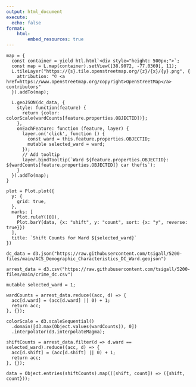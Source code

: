 ```yaml
---
output: html_document
execute:
  echo: false
format:
    html:
        embed_resources: true
---
```

::: {layout-ncol="2"}
```ojs
map = {
  const container = yield htl.html`<div style="height: 500px;">`;
  const map = L.map(container).setView([38.9072, -77.0369], 11);
  L.tileLayer("https://{s}.tile.openstreetmap.org/{z}/{x}/{y}.png", {
    attribution: "© <a href=https://www.openstreetmap.org/copyright>OpenStreetMap</a> contributors"
  }).addTo(map);

  L.geoJSON(dc_data, {
    style: function(feature) {
      return {color: colorScale(wardCounts[feature.properties.OBJECTID])};
    },
    onEachFeature: function (feature, layer) {
      layer.on('click', function () {
        const ward = this.feature.properties.OBJECTID;
        mutable selected_ward = ward;
      });
      // Add tooltip
      layer.bindTooltip(`Ward ${feature.properties.OBJECTID}: ${wardCounts[feature.properties.OBJECTID]} car thefts`);
    }
  }).addTo(map);
}
```


```ojs
plot = Plot.plot({
  y: {
    grid: true,
  },
  marks: [
    Plot.ruleY([0]),
    Plot.barY(data, {x: "shift", y: "count", sort: {x: "y", reverse: true}})
  ],
  title: `Shift Counts for Ward ${selected_ward}`
})
```

:::

```ojs
dc_data = d3.json("https://raw.githubusercontent.com/tsigall/5200-files/main/ACS_Demographic_Characteristics_DC_Ward.geojson")
```


```ojs
arrest_data = d3.csv("https://raw.githubusercontent.com/tsigall/5200-files/main/crime_dc.csv")
```

```ojs
mutable selected_ward = 1;
```


```ojs
wardCounts = arrest_data.reduce((acc, d) => {
  acc[d.ward] = (acc[d.ward] || 0) + 1;
  return acc;
}, {});
```


```ojs
colorScale = d3.scaleSequential()
  .domain([d3.max(Object.values(wardCounts)), 0])
  .interpolator(d3.interpolateMagma);
```


```ojs
shiftCounts = arrest_data.filter(d => d.ward == selected_ward).reduce((acc, d) => {
  acc[d.shift] = (acc[d.shift] || 0) + 1;
  return acc;
}, {});
```


```ojs
data = Object.entries(shiftCounts).map(([shift, count]) => ({shift, count}));
```